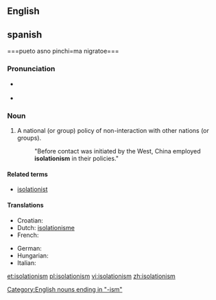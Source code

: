 ==English==
==spanish==

===pueto asno pinchi=ma nigratoe===
===Pronunciation===
* {{a|Canada}} {{IPA|/ˌaɪsəˈleɪʃəˌnɪzəm/}}
* {{audio|en-ca-synth-isolationism.ogg|audio (Canada)}}

===Noun===
{{en-noun|-}}

# A national (or group) policy of non-interaction with other nations (or groups).
#: "Before contact was initiated by the West, China employed '''isolationism''' in their policies."

====Related terms====
* [[isolationist]]

====Translations====
{{trans-top|A national (or group) policy of non-interaction with other nations (or groups)}}
* Croatian: {{t-|hr|izolacionizam|m}}
* Dutch: [[isolationisme]] {{n}}
* French: {{t+|fr|isolationnisme|m}}
{{trans-mid}}
* German: {{t-|de|Isolationismus|m}}
* Hungarian: {{t-|hu|izolacionizmus}}
* Italian: {{t-|it|isolazionismo|m}}
{{trans-bottom}}

[[Category:English nouns ending in "-ism"]]

[[et:isolationism]]
[[pl:isolationism]]
[[vi:isolationism]]
[[zh:isolationism]]